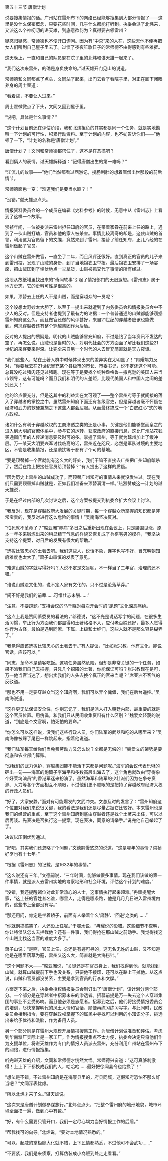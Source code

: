 

第五十三节 唐僧计划

说要搜集情报的话。广州站在雷州布下的网络已经能够搜集到大部分情报了――这里是没什么保密概念，只要花些时间，几乎什么都能打听到。执委会派了北炜来，又派这么个神叨叨的谌天雄，到底意欲何为？真得要占领雷州？

疑惑归疑惑，常师德也不便开口询问。因为有“中央”来的人在，这些天他不便再把女人们叫到自己屋子里去了。过惯了夜夜笙歌日子的常师德不由得感到有些难捱。

这天晚上，一直和自己的队员躲在院子里的北炜和谌天雄一起来了。

“我们这次来雷州，的确是身负使命的。”谌天雄开门见山的说道。

常师德和文同都点了点头，文同站了起来，出门去看了看院子里，对正在廊下闭眼养身的周士翟道：

“看着些，不要让人过来。”

周士翟微微点了下头，文同又回到屋子里。

“说吧，具体是什么事情？”

“这个计划目前还在评估阶段，我和北炜担负的其实都是同一个任务，就是实地勘察一下计划的可行性，积累行动资料。至于计划的内容，也不妨告诉你们――”他顿了一下，“计划的名称是‘唐僧计划’。”

唐僧计划？！文同和常师德都愕住了，这不是在恶搞吧？

看到俩人的表情。谌天雄解释道：“记得唐僧出生的第一难吗？”

“江流儿的故事――”他们当然都看过西游记，搜肠刮肚的想着唐僧出世那段的前后情节。

常师德面色一变：“难道我们是要当水匪？！”

“没错。”谌天雄点点头。

情报资料委员会的一个成员在编辑《史料参考》的时候，无意中从《雷州志》上看到了这样一个故事。

崇祯年间，一位被委派来雷州担任知府的官员，在带着家眷在前来上任的路上，遇到了一伙山贼打劫，官员和他的家人被杀害。事情比较离奇的却是，这伙山贼的首领，利用这为官员留下的文牒，竟然来到了雷州，接替了前任知府，正儿八经的在雷州做起了官员。

这个山贼在雷州做官，一直坐了二年，而且风评还很好。直到真正的官员的儿子来到雷州投，发现了山贼的身份，到了当地锦衣卫举报。最后锦衣卫安排了一场宴席，把山贼匡到了埋伏地点一举拿货，山贼被抓交代了事情的所有经过。

这段从故纸堆里找出来的“奇闻轶事”引起了情报部门的无限遐想。《雷州志》属于地方史志，它的史料可性是很高的。

如果，顶替去上任的人不是山贼，而是穿越众的一员呢？

这个设想太奇妙太大胆了，以至于一提出来就遭到了内务委员会和情报委员会中不少人的反对。但是支持者也提到了最有力的论据：一个普普通通的山贼都能够窃据雷州知府这么久，而且做官还做的风评甚好，来自21世纪的穿越者应该也能做到。何况穿越者还有整个穿越集团作为后盾。

反对的人提出的质疑是，明代的山贼能够冒充知府，不过是钻了当年资讯不发达的空子，再怎么说。山贼也是当时的人，对明代社会的方方面面了解比我们这些21世纪的来客要来得深。让完全来自另一个时代的人去冒充简直就是天方夜谭。

“我们这些人，站在土著人群中时候体现出来的差异实在太明显了！”冉耀竭力反对，“你要我去在21世纪冒充某个县级市的市长、市委书记，说不定还这个可能。总算没吃过猪肉还见过猪跑。现在等于是要找个纯种盎格鲁－撒克逊的美国人来当市领导，这有可能吗？而且我们和明代的人差距，比现代美国人和中国人之间的差别还大！”

他的论点很充分，但是这其中的利益实在太可观了――整个雷州府等于就间接的落入了穿越者的掌控之中，虽然雷州知府下面还有各级官吏，但是穿越者毫不怀疑在经济和武力的软硬兼施之下这些人都会屈服。从而最终搞成一个“白皮红心”式的地方政权。

诸如什么有利于穿越政权的工商渗透之类的还是小事，关键是他们能够堂而皇之的进入到大明的官僚体系中，参与它的运转，获取政府的直接讯息，这比广州站花钱买通衙门里的人传递消息要及时可的多。掌握了雷州，等于就为琼州加上了缓冲层。万一某天大明要兴军讨伐临高的话，雷州近在咫尺，必然是军队过境的主要地区，不管是收集情报，还是袭扰等于都有了个可的基地。

“要是顶替掉一个官就能有这么大的好处，我们干嘛不直接去广州把广州知府暗杀了，然后在路上把接任官员给顶替掉？”有人提出了这样的质疑。

“因为历史上雷州的山贼成功了。而顶替广州知府的事情从来就没发生过。现在我们只需要顶替掉山贼就是，正如我们准备来顶替满清一样。”热烈赞成这一计划的谌天雄说，

于是在经过内部的几次讨论之后，这个方案被提交到执委会扩大会议上讨论。

“我反对，现在是穿越政府大发展的关键时期，每一个穿越众所掌握的知识都是非常宝贵的，我反对进行这么危险的事情！”吴南海坚决反对。

“怕死就不革命了？”席亚洲“养病”多日之后重新出现在会议上，只是腰围见涨，原本一年多来锻炼出来的稍显精干气息的样貌又恢复成了兵棋宅男的模样，“我坚决支持这个提案，对日后的发展有很大的帮助。”

“选拔比较忠心的土著去吧。我们这些人，说话不象，连字也写不好，冒充明朝知府难度也太大了。”萧子山审慎的发表了意见。

“难道山贼的字就写得好吗？人说不定是文盲呢，不一样当了二年官，治理的还不错。”

“谁说山贼没文化的，说不定人家有文化的。只不过是沦落草莽。”

“闹不好是我们的前辈……可惜壮志未酬……”

“注意，不要跑题。”支持会议的马千瞩对每次开会时的“跑题”文化深恶痛绝。

“这点上我是赞同萧委员的看法的，”邬德说，“这不光是说话写字的问题，在很多生活习惯，举止行为方面我们都显得和土著格格不入，应付老百姓还好，最多人觉得你行为古怪，最怕是遇到同僚、下属、上级和士绅们，这些人就不是那么容易糊弄了。”

“我觉得应该选拔比较忠心的土著去干。”有人提议，“比如张兴教，他有文化，能说官话。应该可以。”

“同志，革命不是请客吃饭。这项任务虽然危险，但却是非常关键的一个任务，如果不派我们自己去把握，只凭几个招降的土著，你能保证可吗？张兴教现在是可，万一他当官当迷了，想出卖我们的人头去换个真正的官来当呢？”席亚洲不客气的反驳道。

“那也不用一定要穿越众当这个知府啊，我们可以弄个傀儡，我们在后台遥控。”吴南海说道。

“这样更无法保证安全性，你别忘记了，我们是派人打入朝廷内部，最重要的就是这个官员位置。用傀儡，和我们只从民间收集资料有什么区别？”魏爱文轻蔑的说道，“到底是个文官啊，怕死怕的要命。”

“你怎么可以这样说，没我们这些行政人员，你们陆军的武器和吃的从哪里来？”吴南海像被踩了尾巴一样跳起来，指着他说道。

“我们陆军每天给你们当免费劳动力又怎么说？全都是无偿的！”魏爱文的架势是要彻底和农业部门算账。

“没我们的武力保护，穿越集团能不能活下来都是问题呢。”海军的会议代表乐琳的砰出一句――海军的炮筒子李海平和多数高层出海去了，这个角色就改由“穿得象个好莱坞演员”的香港军迷来扮演了。虽然海军和陆军的少壮派们因为在争夺资源、人力等各个方面相互不顺眼，不过他们更不顺眼的是把持了穿越政府经济大权的行政人员们。

“好了，大家安静。”面对有可能爆发的文武冲突。文总及时的发言了：“雷州知府这个位置对我们来说很关键，我的看法是我们还是尽量占据它比较好。本来雷州也是我们的经营的重点，至于这个雷州知府到底由穿越者还是找个土著来出任，可以以后再谈。先表决是否执行这一提案。现在表决，同意的请举手。”说完他自己举起了手。

决议以压倒优势通过。

“好吧，其实我们还忽略了个问题，”文德嗣慢悠悠的说道，“这是哪年的事情？崇祯好歹也有十七年。”

“根据《雷州志》的记载，是1632年的事情。”

“这么说还有三年。”文德嗣说，“三年时间，能够做很多事情。现在我们该做的第一件事情，就是派人去雷州实地的考察地形和社会环境，评估这个计划的难度。”

“没错，我还提醒诸位对此非常热心的人士，这事情执行起来超难。”冉耀提醒大家，“这上任的官姓甚名谁，哪里人，走得是哪条路，他是几月几日进入雷州境内的，这些书上全都没有写。”

“那还用问，肯定是坐着轿子，前面有人举着什么‘肃静’、‘回避’之类的……”

“你就别搞搞笑了。人还没上任呢。”于鄂水说，“冉耀说的没错。这些细节不查明，你让特侦队怎么去拦截他？还有一件事，我们得抢在那山贼之前动手。我觉得找这个山贼比找这当官的难度大多了。”

萧子山说：“是啊，官员上任，总还是有迹可寻的，这无名无姓的山贼，又不知道他是在哪里落草为寇，雷州又这么大，简直就是大海捞针。”

“这个问题不大――”席亚洲说，“关键还是在官员身上，我们找得到他，就能找到山贼。就算山贼提前下手也没关系，只要他不接印，还可以在路上干掉他。从这点说，山贼和官员都没关系，主要是拿到官员的行李和文牒。”

方案定下来之后，执委会授权情报委员会制订出了“唐僧计划”，该计划分两个部分。一个部分是在穿越者中招募未来的渗透者。招募前提是万一失去这个人穿越集团的事业不会受影响。而且他必须是志愿者。招募到之后，他们将接受情报委员会的培训，尽快掌握明代的风土人情和官话，顺便再练习练习写字。与此同时，民政委员会接到指令，要在穿越政权掌握下的属民中寻找可以利用的小知识分子，挑选出来给予优待和洗脑，作为备用人员。

另一个部分则是在雷州大规模开展情报搜集工作。为唐僧计划做准备和评估。考虑到华南糖厂实际上是一家工厂，作为情报搜集点不太方便，执委会决定只将他们作为支援单位，将谌天雄作为专门的情报人员派去雷州，充分利用广州站在雷州布下的网络，进行情报搜集。

听完谌天雄的介绍，文同和常师德才恍然大悟。常师德兴奋道：“这可真够刺激得！上上下下都换成我们的人，哈哈哈……最好把徐闻县令也给换了！”

“想法是不错，不过雷州知府是在海康县里的，府县同城，这假知府恐怕不那么好当吧？”文同深表忧虑。

“所以北炜才来了么。”谌天雄说。

“这次来是唐僧计划做参谋旅行。”北炜点点头，“把整个雷州府的地形地貌，城市环境全面摸一遍，做到心中有数。”

“好，有什么需要只管开口，我们一定尽心竭力当好情报工作的后盾。”

“帮我找可的向导。”北炜说，“要对本地情况熟悉的。”

“可以，起威的掌柜廖大化就不错，上下民情都熟悉，不过他可不会武功……”

“不要紧，我们是来侦察，打算伪装成小商贩到处走走看看。”

